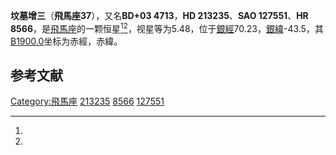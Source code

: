 {{Starbox begin
| name = 飛馬座37
}}
{{Starbox observe
| epoch = [[J2000.0|J2000.0]]
| constell = [[飛馬座|飛馬座]]<ref name=SIMBAD>{{cite web
 | url=http://simbad.u-strasbg.fr/simbad/sim-id?Ident=HR+8566
 | title =Pulsating variable Star
 | publisher=Centre de Données astronomiques de Strasbourg
 | work=SIMBAD
 | accessdate=2012-07-13}}</ref><ref name=DATA>{{cite web
 | url=http://vizier.u-strasbg.fr/viz-bin/VizieR-5?-out.add=.&-source=5050&-corr=PK=HR&-out.max=9999&HR=8566
 | title =VizieR Detailed Page
 | accessdate=2012-07-13}}</ref>
| 星官 = 
| ra = {{RA|22|29|58}}<ref name=SIMBAD /><ref name=DATA />
| dec = {{DEC|+4|25|54}}<ref name=SIMBAD /><ref name=DATA />
| appmag_v = 5.48<ref name=SIMBAD /><ref name=DATA />
}}
{{Starbox character
| class = F2V+F2V<ref name=SIMBAD /><ref name=DATA />
| b-v = 0.38<ref name=SIMBAD /><ref name=DATA />
| u-b = 0.09<ref name=SIMBAD /><ref name=DATA />
| r-i = 0.2<ref name=SIMBAD /><ref name=DATA />
| variable = 
}}
{{Starbox astrometry
| radial_v = 0.09
| prop_mo_ra = 1
| parallax = 0.032
| p_error = 
}}
{{Starbox catalog
| names =BD+03 4713，[[SAO星表|SAO]] 127551，[[HD星表|HD]] 213235，[[HR星表|HR]] 8566}}
{{Starbox reference |Simbad=HR+8566}}
{{Starbox end}}
'''坟墓增三'''（'''飛馬座37'''），又名'''BD+03 4713'''，'''HD 213235'''、'''SAO 127551'''、'''HR 8566'''，是[[飛馬座|飛馬座]]的一颗恒星<ref name=SIMBAD /><ref name=DATA />，视星等为5.48，位于[[銀道座標系|銀經]]70.23，[[銀道座標系|銀緯]]-43.5，其[[B1900.0|B1900.0]]坐标为赤經{{RA|22|24|54.6}}，赤緯{{DEC|+3|-43.5|25}}。

== 参考文献 ==
{{reflist}}

{{飞马座恒星}}
{{星官|坟墓|4|4}}

[[Category:飛馬座|Category:飛馬座]]
[[Category:HD和HDE天體|213235]]
[[Category:HR天體|8566]]
[[Category:SAO天體|127551]]


{{star-stub}}